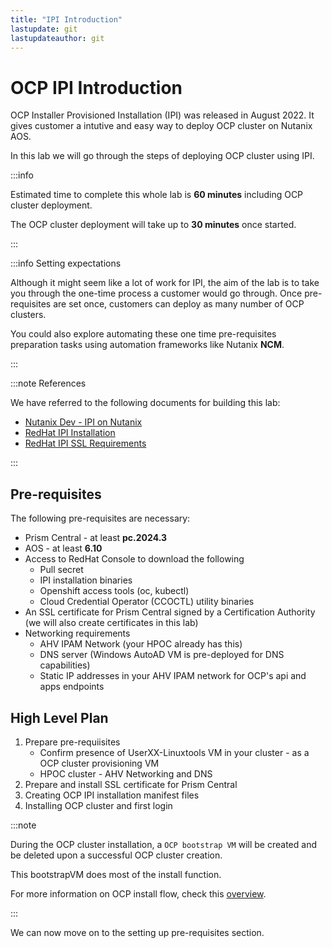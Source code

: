 ```yaml
---
title: "IPI Introduction"
lastupdate: git
lastupdateauthor: git
---
```



# OCP IPI Introduction

OCP Installer Provisioned Installation (IPI) was released in August 2022. It gives customer a intutive and easy way to deploy OCP cluster on Nutanix AOS.

In this lab we will go through the steps of deploying OCP cluster using IPI.

:::info

Estimated time to complete this whole lab is **60 minutes** including OCP cluster deployment.

The OCP cluster deployment will take up to **30 minutes** once started. 

:::

:::info Setting expectations

Although it might seem like a lot of work for IPI, the aim of the lab is to take you through the one-time process a customer would go through. Once pre-requisites are set once, customers can deploy as many number of OCP clusters.

You could also explore automating these one time pre-requisites preparation tasks using automation frameworks like Nutanix **NCM**.

:::

:::note References

We have referred to the following documents for building this lab:
- [Nutanix Dev - IPI on Nutanix](https://www.nutanix.dev/2022/08/16/red-hat-openshift-ipi-on-nutanix-cloud-platform)
- [RedHat IPI Installation](https://docs.openshift.com/container-platform/4.11/installing/installing_nutanix/installing-nutanix-installer-provisioned.html#installation-configure-proxy_installing-nutanix-installer-provisioned)
- [RedHat IPI SSL Requirements](https://opendocs.nutanix.com/openshift/install/ipi/)

:::

## Pre-requisites

The following pre-requisites are necessary:

- Prism Central - at least **pc.2024.3**
- AOS - at least **6.10**
- Access to RedHat Console to download the following    
  - Pull secret
  - IPI installation binaries
  - Openshift access tools (oc, kubectl)
  - Cloud Credential Operator (CCOCTL) utility  binaries
- An SSL certificate for Prism Central signed by a Certification Authority (we will also create certificates in this lab)
- Networking requirements
  - AHV IPAM Network (your HPOC already has this)
  - DNS server (Windows AutoAD VM is pre-deployed for DNS capabilities)
  - Static IP addresses in your AHV IPAM network for OCP's api and apps endpoints 

## High Level Plan

1. Prepare pre-requiisites
   - Confirm presence of UserXX-Linuxtools VM in your cluster - as a OCP cluster provisioning VM
   - HPOC cluster - AHV Networking and DNS
2. Prepare and install SSL certificate for Prism Central
3. Creating OCP IPI installation manifest files  
4. Installing OCP cluster and first login

:::note

During the OCP cluster installation, a ``OCP bootstrap VM`` will be created and be deleted upon a successful OCP cluster creation.

This bootstrapVM does most of the install function. 

For more information on OCP install flow, check this [overview](https://docs.openshift.com/container-platform/4.10/installing/index.html#supported-platforms-for-openshift-clusters_ocp-installation-overview).

:::

We can now move on to the setting up pre-requisites section.